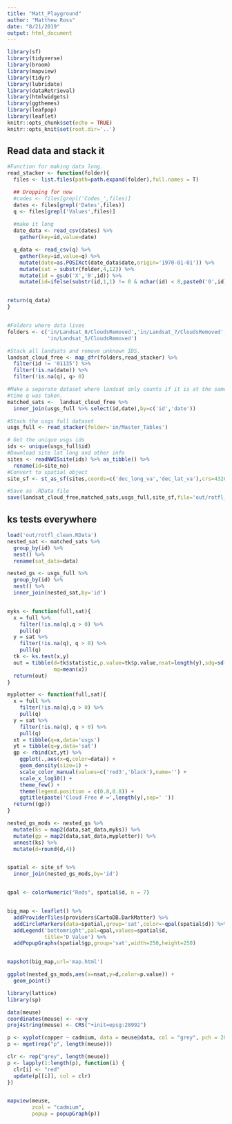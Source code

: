 ```yaml
---
title: "Matt_Playground"
author: "Matthew Ross"
date: "8/21/2019"
output: html_document
---
```


```r
library(sf)
library(tidyverse)
library(broom)
library(mapview)
library(tidyr)
library(lubridate)
library(dataRetrieval)
library(htmlwidgets)
library(ggthemes)
library(leafpop)
library(leaflet)
knitr::opts_chunk$set(echo = TRUE)
knitr::opts_knit$set(root.dir='..')
```

## Read data and stack it

```r

#Function for making data long. 
read_stacker <- function(folder){
  files <- list.files(path=path.expand(folder),full.names = T)

  ## Dropping for now
  #codes <- files[grepl('Codes_',files)]
  dates <- files[grepl('Dates',files)]
  q <- files[grepl('Values',files)]
  
  #make it long
  date_data <- read_csv(dates) %>%
    gather(key=id,value=date)

  q_data <- read_csv(q) %>%
    gather(key=id,value=q) %>%
    mutate(date=as.POSIXct(date_data$date,origin='1970-01-01')) %>%
    mutate(sat = substr(folder,4,12)) %>%
    mutate(id = gsub('X','0',id)) %>%
    mutate(id=ifelse(substr(id,1,1) != 0 & nchar(id) < 8,paste0('0',id),id))


return(q_data)
}


#Folders where data lives
folders <- c('in/Landsat_8/CloudsRemoved','in/Landsat_7/CloudsRemoved',
             'in/Landsat_5/CloudsRemoved')

#Stack all landsats and remove unknown IDS. 
landsat_cloud_free <- map_dfr(folders,read_stacker) %>%
  filter(id != '01135') %>%
  filter(!is.na(date)) %>%
  filter(!is.na(q), q> 0) 

#Make a separate dataset where landsat only counts if it is at the same 
#time q was taken. 
matched_sats <-  landsat_cloud_free %>%
  inner_join(usgs_full %>% select(id,date),by=c('id','date')) 

#Stack the usgs full dataset
usgs_full <- read_stacker(folder='in/Master_Tables')

# Get the unique usgs ids
ids <- unique(usgs_full$id)
#Download site lat long and other info
sites <- readNWISsite(ids) %>% as_tibble() %>%
  rename(id=site_no)
#Convert to spatial object
site_sf <- st_as_sf(sites,coords=c('dec_long_va','dec_lat_va'),crs=4326)

#Save as .RData file
save(landsat_cloud_free,matched_sats,usgs_full,site_sf,file='out/rotfl_clean.RData')
```


## ks tests everywhere
```r
load('out/rotfl_clean.RData')
nested_sat <- matched_sats %>%
  group_by(id) %>%
  nest() %>%
  rename(sat_data=data)

nested_gs <- usgs_full %>%
  group_by(id) %>%
  nest() %>%
  inner_join(nested_sat,by='id')


myks <- function(full,sat){
  x = full %>%
    filter(!is.na(q),q > 0) %>%
    pull(q)
  y = sat %>%
    filter(!is.na(q), q > 0) %>%
    pull(q)
  tk <- ks.test(x,y)
  out = tibble(d=tk$statistic,p.value=tk$p.value,nsat=length(y),sdq=sd(x),
               mq=mean(x))
  return(out)
}

myplotter <- function(full,sat){
  x = full %>%
    filter(!is.na(q),q > 0) %>%
    pull(q)
  y = sat %>%
    filter(!is.na(q), q > 0) %>%
    pull(q)
  xt = tibble(q=x,data='usgs')
  yt = tibble(q=y,data='sat')
  gp <- rbind(xt,yt) %>%
    ggplot(.,aes(x=q,color=data)) +
    geom_density(size=1) + 
    scale_color_manual(values=c('red3','black'),name='') + 
    scale_x_log10() + 
    theme_few() + 
    theme(legend.position = c(0.8,0.8)) + 
    ggtitle(paste('Cloud Free # =',length(y),sep=' '))
  return((gp))
}

nested_gs_mods <- nested_gs %>%
  mutate(ks = map2(data,sat_data,myks)) %>%
  mutate(gp = map2(data,sat_data,myplotter)) %>%
  unnest(ks) %>%
  mutate(d=round(d,4))


spatial <- site_sf %>%
  inner_join(nested_gs_mods,by='id')


qpal <- colorNumeric("Reds", spatial$d, n = 7)


big_map <- leaflet() %>%
  addProviderTiles(providers$CartoDB.DarkMatter) %>%
  addCircleMarkers(data=spatial,group='sat',color=~qpal(spatial$d)) %>%
  addLegend('bottomright',pal=qpal,values=spatial$d,
            title='D Value') %>%
  addPopupGraphs(spatial$gp,group='sat',width=250,height=250) 


mapshot(big_map,url='map.html')
```


```r
ggplot(nested_gs_mods,aes(x=nsat,y=d,color=p.value)) + 
  geom_point() 


```


```r
library(lattice)
library(sp)

data(meuse)
coordinates(meuse) <- ~x+y
proj4string(meuse) <- CRS("+init=epsg:28992")

p <- xyplot(copper ~ cadmium, data = meuse@data, col = "grey", pch = 20, cex = 2)
p <- mget(rep("p", length(meuse)))

clr <- rep("grey", length(meuse))
p <- lapply(1:length(p), function(i) {
  clr[i] <- "red"
  update(p[[i]], col = clr)
})


mapview(meuse,
        zcol = "cadmium",
        popup = popupGraph(p))
```
 
 